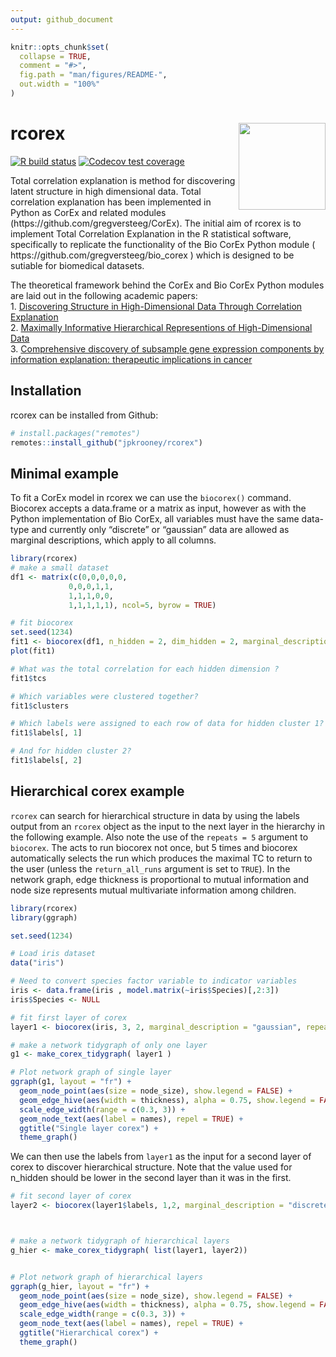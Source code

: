 ```yaml
---
output: github_document
---
```


<!-- README.md is generated from README.Rmd. Please edit that file -->

```r
knitr::opts_chunk$set(
  collapse = TRUE,
  comment = "#>",
  fig.path = "man/figures/README-",
  out.width = "100%"
)
```

# rcorex <img src='man/figures/rcorexlogo.svg' align="right" height="139" />

<!-- badges: start -->
[![R build status](https://github.com/jpkrooney/rcorex/workflows/R-CMD-check/badge.svg)](https://github.com/jpkrooney/rcorex/actions)
[![Codecov test coverage](https://codecov.io/gh/jpkrooney/rcorex/branch/master/graph/badge.svg)](https://codecov.io/gh/jpkrooney/rcorex?branch=master)
<!-- badges: end -->

Total correlation explanation is method for discovering latent structure in high dimensional data. Total correlation explanation has been implemented in Python as CorEx and related modules (https://github.com/gregversteeg/CorEx). The initial aim of rcorex is to implement Total Correlation Explanation in the R statistical software, specifically to replicate the functionality of the Bio CorEx Python module ( https://github.com/gregversteeg/bio_corex ) which is designed to  be sutiable for biomedical datasets.

The theoretical framework behind the CorEx and Bio CorEx Python modules are laid out in the following academic papers:  
1. [Discovering Structure in High-Dimensional Data Through Correlation Explanation](http://arxiv.org/abs/1406.1222)  
2. [Maximally Informative Hierarchical Representions of High-Dimensional Data](https://arxiv.org/abs/1410.7404)  
3. [Comprehensive discovery of subsample gene expression components by information explanation: therapeutic implications in cancer](https://bmcmedgenomics.biomedcentral.com/articles/10.1186/s12920-017-0245-6)  



## Installation
rcorex can be installed from Github:  

```r
# install.packages("remotes")
remotes::install_github("jpkrooney/rcorex")
```


## Minimal example
To fit a CorEx model in rcorex we can use the `biocorex()` command. Biocorex accepts a data.frame or a matrix as input, however as with the Python implementation of Bio CorEx, all variables must have the same data-type and currently only "discrete" or "gaussian" data are allowed as marginal descriptions, which apply to all columns.

```r
library(rcorex)
# make a small dataset
df1 <- matrix(c(0,0,0,0,0,
             0,0,0,1,1,
             1,1,1,0,0,
             1,1,1,1,1), ncol=5, byrow = TRUE)

# fit biocorex
set.seed(1234)
fit1 <- biocorex(df1, n_hidden = 2, dim_hidden = 2, marginal_description = "discrete")
plot(fit1)

# What was the total correlation for each hidden dimension ?
fit1$tcs

# Which variables were clustered together?
fit1$clusters

# Which labels were assigned to each row of data for hidden cluster 1?
fit1$labels[, 1]

# And for hidden cluster 2?
fit1$labels[, 2]
```


## Hierarchical corex example
`rcorex` can search for hierarchical structure in data by using the labels output from an `rcorex` object as the input to the next layer in the hierarchy in the following example. Also note the use of the `repeats = 5` argument to `biocorex`. The acts to run biocorex not once, but 5 times and biocorex automatically selects the run which produces the maximal TC to return to the user (unless the `return_all_runs` argument is set to `TRUE`). In the network graph, edge thickness is proportional to mutual information and node size represents mutual multivariate information among children.

```r
library(rcorex)
library(ggraph)

set.seed(1234)

# Load iris dataset
data("iris")

# Need to convert species factor variable to indicator variables
iris <- data.frame(iris , model.matrix(~iris$Species)[,2:3])
iris$Species <- NULL

# fit first layer of corex 
layer1 <- biocorex(iris, 3, 2, marginal_description = "gaussian", repeats = 5)

# make a network tidygraph of only one layer
g1 <- make_corex_tidygraph( layer1 )

# Plot network graph of single layer
ggraph(g1, layout = "fr") +
  geom_node_point(aes(size = node_size), show.legend = FALSE) +
  geom_edge_hive(aes(width = thickness), alpha = 0.75, show.legend = FALSE) +
  scale_edge_width(range = c(0.3, 3)) +
  geom_node_text(aes(label = names), repel = TRUE) +
  ggtitle("Single layer corex") +
  theme_graph()
```

We can then use the labels from `layer1` as the input for a second layer of corex to discover hierarchical structure. Note that the value used for n_hidden should be lower in the second layer than it was in the first.

```r

# fit second layer of corex
layer2 <- biocorex(layer1$labels, 1,2, marginal_description = "discrete", repeats = 5)



# make a network tidygraph of hierarchical layers
g_hier <- make_corex_tidygraph( list(layer1, layer2))


# Plot network graph of hierarchical layers
ggraph(g_hier, layout = "fr") +
  geom_node_point(aes(size = node_size), show.legend = FALSE) +
  geom_edge_hive(aes(width = thickness), alpha = 0.75, show.legend = FALSE) +
  scale_edge_width(range = c(0.3, 3)) +
  geom_node_text(aes(label = names), repel = TRUE) +
  ggtitle("Hierarchical corex") +
  theme_graph()

```





